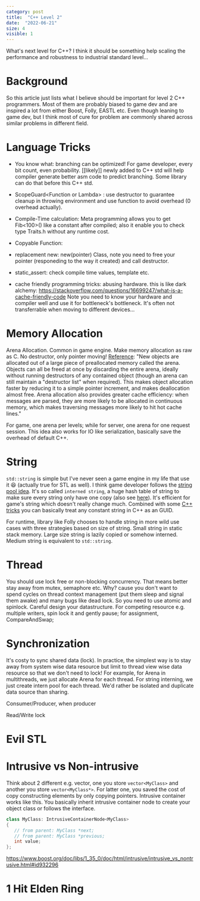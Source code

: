 ```yaml
---
category: post
title:  "C++ Level 2"
date:  "2022-06-21"
size: 4
visible: 1
---
```


What's next level for C++? I think it should be something help scaling the performance and robustness to industrial standard level...

# Background
So this article just lists what I believe should be important for level 2 C++ programmers. Most of them are probably biased to game dev and are inspired a lot from either Boost, Folly, EASTL etc. Even though leaning to game dev, but I think most of cure for problem are commonly shared across similar problems in different field.

# Language Tricks
* You know what: branching can be optimized! For game developer, every bit count, even probability. [[likely]] newly added to C++ std will help compiler generate better asm code to predict branching. Some library can do that before this C++ std.
* ScopeGuard<Function or Lambda\> : use destructor to guarantee cleanup in throwing environment and use function to avoid overhead (0 overhead actually).
* Compile-Time calculation: Meta programming allows you to get Fib<100>() like a constant after compiled; also it enable you to check type Traits.h without any runtime cost.
* Copyable Function: 
* replacement new: new(pointer) Class, note you need to free your pointer (responeding to the way it created) and call destructor.
* static_assert: check compile time values, template etc.

* cache friendly programming tricks: abusing hardware. this is like dark alchemy: https://stackoverflow.com/questions/16699247/what-is-a-cache-friendly-code Note you need to know your hardware and compiler well and use it for bottleneck's bottleneck. It's often not transferrable when moving to different devices...

# Memory Allocation
Arena Allocation. Common in game engine. Make memory allocation as raw as C. No destructor, only pointer moving! [Reference](https://developers.google.com/protocol-buffers/docs/reference/arenas): "New objects are allocated out of a large piece of preallocated memory called the arena. Objects can all be freed at once by discarding the entire arena, ideally without running destructors of any contained object (though an arena can still maintain a "destructor list" when required). This makes object allocation faster by reducing it to a simple pointer increment, and makes deallocation almost free. Arena allocation also provides greater cache efficiency: when messages are parsed, they are more likely to be allocated in continuous memory, which makes traversing messages more likely to hit hot cache lines."

For game, one arena per levels; while for server, one arena for one request session. This idea also works for IO like serialization, basically save the overhead of default C++.

# String
`std::string` is simple but I've never seen a game engine in my life that use it 😆 (actually true for STL as well). I think game developer follows the [string pool idea](https://github.com/id-Software/DOOM-3/blob/master/neo/idlib/containers/StrPool.h). It's so called `interned string`, a huge hash table of string to make sure every string only have one copy (also see [here](https://www.geeksforgeeks.org/interning-of-string/)). It's efficient for game's string which doesn't really change much. Combined with some [C++ tricks](https://en.cppreference.com/w/cpp/language/user_literal) you can basically treat any constant string in C++ as an GUID.

For runtime, library like Folly chooses to handle string in more wild use cases with three strategies based on size of string. Small string in static stack memory. Large size string is lazily copied or somehow interned. Medium string is equivalent to `std::string`.

# Thread
You should use lock free or non-blocking concurrency. That means better stay away from mutex, semaphore etc. Why? cause you don't want to spend cycles on thread context management (put them sleep and signal them awake) and many bugs like dead lock. So you need to use atomic and spinlock. Careful design your datastructure. For competing resource e.g. multiple writers, spin lock it and gently pause; for assignment, CompareAndSwap; 

# Synchronization
It's costy to sync shared data (lock). In practice, the simplest way is to stay away from system wise data resource but limit to thread view wise data resource so that we don't need to lock! For example, for Arena in multithreads, we just allocate Arena for each thread. For string interning, we just create intern pool for each thread. We'd rather be isolated and duplicate data source than sharing.

Consumer/Producer, when producer 

Read/Write lock



# Evil STL

# Intrusive vs Non-intrusive
Think about 2 different e.g. vector, one you store `vector<MyClass>` and another you store `vector<MyClass*>`. For latter one, you saved the cost of copy constructing elements by only copying pointers. Intrusive container works like this.
You basically inherit intrusive container node to create your object class or follows the interface. 
```.cpp
class MyClass: IntrusiveContainerNode<MyClass>
{
   // from parent: MyClass *next;
   // from parent: MyClass *previous;
   int value;
};
```
https://www.boost.org/doc/libs/1_35_0/doc/html/intrusive/intrusive_vs_nontrusive.html#id932296

# 1 Hit Elden Ring
